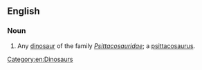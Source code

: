 ==English==

===Noun===
{{en-noun}}

# Any [[dinosaur]] of the family ''[[Psittacosauridae]]''; a [[psittacosaurus]].

[[Category:en:Dinosaurs]]